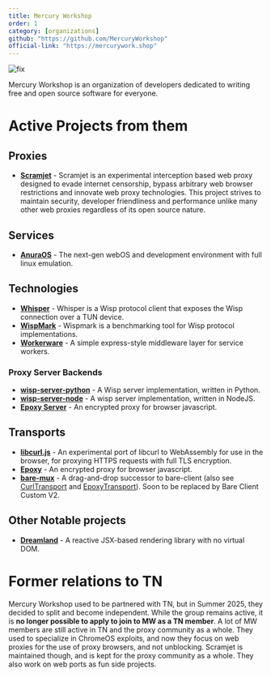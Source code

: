```yaml
---
title: Mercury Workshop
order: 1
category: [organizations]
github: "https://github.com/MercuryWorkshop"
official-link: "https://mercurywork.shop"
---
```


![fix](https://github.com/MercuryWorkshop/.github/assets/89202835/7ebdc9f2-4784-44f4-99be-7165c647eea7)

Mercury Workshop is an organization of developers dedicated to writing free and open source software for everyone.

# Active Projects from them

## Proxies

- [**Scramjet**](../proxies/scramjet.mdx) - Scramjet is an experimental interception based web proxy designed to evade internet censorship, bypass arbitrary web browser restrictions and innovate web proxy technologies. This project strives to maintain security, developer friendliness and performance unlike many other web proxies regardless of its open source nature.

## Services

- [**AnuraOS**](../services/anura.mdx) - The next-gen webOS and development environment with full linux emulation.

## Technologies

- [**Whisper**](../technologies/whisper.mdx) - Whisper is a Wisp protocol client that exposes the Wisp connection over a TUN device.
- [**WispMark**](../technologies/wispmark.mdx) - Wispmark is a benchmarking tool for Wisp protocol implementations.
- [**Workerware**](../technologies/workerware.mdx) - A simple express-style middleware layer for service workers.

### Proxy Server Backends

- [**wisp-server-python**](../technologies/wisp-server-python.mdx) - A Wisp server implementation, written in Python.
- [**wisp-server-node**](../technologies/wisp-server-node.mdx) - A wisp server implementation, written in NodeJS.
- [**Epoxy Server**](../technologies/epoxy-server.mdx) - An encrypted proxy for browser javascript.

## Transports

- [**libcurl.js**](../transports/curl-transport.mdx) - An experimental port of libcurl to WebAssembly for use in the browser, for proxying HTTPS requests with full TLS encryption.
- [**Epoxy**](../transports/epoxy-transport.mdx) - An encrypted proxy for browser javascript.
- [**bare-mux**](../transports/bare-mux.mdx) - A drag-and-drop successor to bare-client (also see [CurlTransport](../transports/curl-transport.mdx) and [EpoxyTransport](../transports/epoxy-transport.mdx)). Soon to be replaced by Bare Client Custom V2.

## Other Notable projects

- [**Dreamland**](https://dreamland.js.org) - A reactive JSX-based rendering library with no virtual DOM.

# Former relations to TN

Mercury Workshop used to be partnered with TN, but in Summer 2025, they decided to split and become independent. While the group remains active, it is **no longer possible to apply to join to MW as a TN member**. A lot of MW members are still active in TN and the proxy community as a whole.
They used to specialize in ChromeOS exploits, and now they focus on web proxies for the use of proxy browsers, and not unblocking. Scramjet is maintained though, and is kept for the proxy community as a whole. They also work on web ports as fun side projects.
